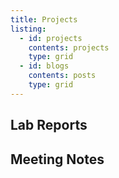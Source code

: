 ```yaml
---
title: Projects
listing: 
  - id: projects
    contents: projects
    type: grid
  - id: blogs
    contents: posts
    type: grid
---
```


## Lab Reports

:::{#projects}
:::

## Meeting Notes

:::{#blogs}
:::